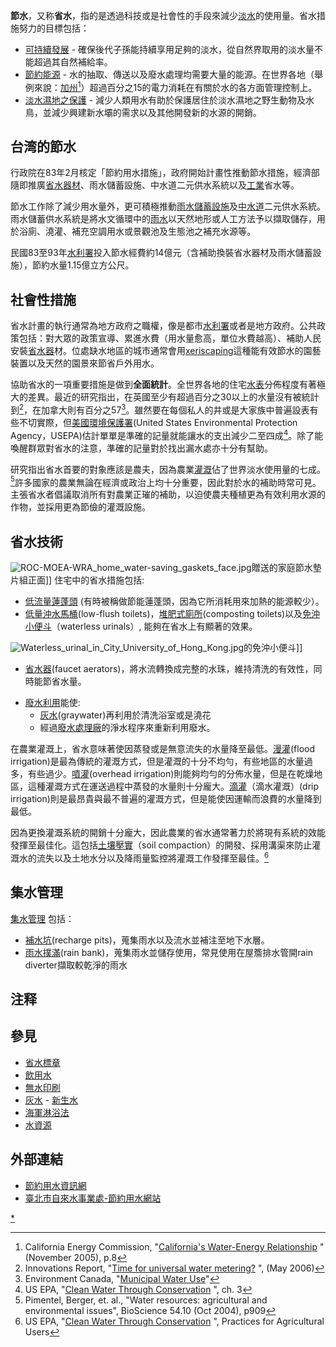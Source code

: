{{Multiple issues|
{{globalize|time=2018-02-23T23:06:38+00:00}}
{{Expand language|1=en|time=2021-03-21T02:01:31+00:00}}
}}
'''節水'''，又称'''省水'''，指的是透過科技或是社會性的手段來減少[[淡水|淡水]]的使用量。省水措施努力的目標包括：

*[[可持續發展|可持續發展]] - 確保後代子孫能持續享用足夠的淡水，從自然界取用的淡水量不能超過其自然補給率。
*[[節約能源|節約能源]] - 水的抽取、傳送以及廢水處理均需要大量的能源。在世界各地（舉例來說：[[加州|加州]]<ref>California Energy Commission, "[http://www.energy.ca.gov/2005publications/CEC-700-2005-011/CEC-700-2005-011-SF.PDF California's Water-Energy Relationship] {{Wayback|url=http://www.energy.ca.gov/2005publications/CEC-700-2005-011/CEC-700-2005-011-SF.PDF |date=20190503143355 }}" (November 2005), p.8</ref>）超過百分之15的電力消耗在有關於水的各方面管理控制上。
*[[淡水濕地之保護|淡水濕地之保護]] - 減少人類用水有助於保護居住於淡水濕地之野生動物及水鳥，並減少興建新水壩的需求以及其他開發新的水源的開銷。

==台湾的節水==
行政院在83年2月核定「節約用水措施」，政府開始計畫性推動節水措施，經濟部隨即推廣[[省水器材|省水器材]]、雨水儲蓄設施、中水道二元供水系統以及[[工業|工業]]省水等。

節水工作除了減少用水量外，更可積極推動[[雨水儲蓄設施|雨水儲蓄設施]]及[[中水道|中水道]]二元供水系統。雨水儲蓄供水系統是將水文循環中的[[雨水|雨水]]以天然地形或人工方法予以擷取儲存，用於浴廁、澆灌、補充空調用水或景觀池及生態池之補充水源等。

民國83至93年[[水利署|水利署]]投入節水經費約14億元（含補助換裝省水器材及雨水儲蓄設施），節約水量1.15億立方公尺。

==社會性措施==
省水計畫的執行通常為地方政府之職權，像是都市[[水利署|水利署]]或者是地方政府。公共政策包括：對大眾的政策宣導、累進水費（用水量愈高，單位水費越高）、補助人民安裝[[省水器|省水器]]材。位處缺水地區的城市通常會用[[xeriscaping|xeriscaping]]這種能有效節水的園藝裝置以及天然的園景來節省戶外用水。

協助省水的一項重要措施是做到'''全面統計'''。全世界各地的住宅[[水表|水表]]分佈程度有著極大的差異。最近的研究指出，在英國至少有超過百分之30以上的水量沒有被統計到<ref>Innovations Report, "[http://www.innovations-report.com/html/reports/environment_sciences/report-60279.html Time for universal water metering?] {{Wayback|url=http://www.innovations-report.com/html/reports/environment_sciences/report-60279.html |date=20131029230141 }}", (May 2006)</ref>，在加拿大則有百分之57<ref>Environment Canada, "[http://199.212.18.76/soer-ree/English/Indicator_series/new_issues.cfm?issue_id=6&tech_id=25#graph3 Municipal Water Use]{{dead link|date=2018年4月 |bot=InternetArchiveBot |fix-attempted=yes }}" </ref>。雖然要在每個私人的井或是大家族中普遍設表有些不切實際，但[[美國環境保護署|美國環境保護署]](United States Environmental Protection Agency，USEPA)估計單單是準確的記量就能讓水的支出減少二至四成<ref>US EPA, "[http://www.epa.gov/ow/you/chap3.html Clean Water Through Conservation] {{Wayback|url=http://www.epa.gov/ow/you/chap3.html |date=20040916052609 }}", ch. 3</ref>。除了能喚醒群眾對省水的注意，準確的記量對於找出漏水處亦十分有幫助。

研究指出省水首要的對象應該是農夫，因為農業[[灌溉|灌溉]]佔了世界淡水使用量的七成。<ref>Pimentel, Berger, et. al., "Water resources: agricultural and environmental issues", BioScience 54.10 (Oct 2004), p909</ref>許多國家的農業無論在經濟或政治上均十分重要，因此對於水的補助時常可見。主張省水者倡議取消所有對農業正璀的補助，以迫使農夫種植更為有效利用水源的作物，並採用更為節儉的灌溉設施。

==省水技術==
{{主條目|省水器材}}
[[File:ROC-MOEA-WRA_home_water-saving_gaskets_face.jpg|thumb]]贈送的家庭節水墊片組正面]]
住宅中的省水措施包括:
*[[低流量蓮蓬頭|低流量蓮蓬頭]] (有時被稱做節能蓮蓬頭，因為它所消耗用來加熱的能源較少）。{{Fact|time=2007-09-25T03:04:11Z}}
*[[低量沖水馬桶|低量沖水馬桶]](low-flush toilets)，[[堆肥式廁所|堆肥式廁所]](composting toilets)以及[[免沖小便斗|免沖小便斗]]（waterless urinals）, 能夠在省水上有顯著的效果。
[[File:Waterless_urinal_in_City_University_of_Hong_Kong.jpg|thumb]]的免沖小便斗]]
*[[省水器|省水器]](faucet aerators)，將水流轉換成完整的水珠，維持清洗的有效性，同時能節省水量。
	

*[[中水|廢水利用]]能使:
**[[灰水|灰水]](graywater)再利用於清洗浴室或是澆花
**經過[[廢水處理廠|廢水處理廠]]的淨水程序來重新利用廢水。

在農業灌溉上，省水意味著使因蒸發或是無意流失的水量降至最低。[[漫灌|漫灌]](flood irrigation)是最為傳統的灌溉方式，但是灌溉的十分不均勻，有些地區的水量過多，有些過少。[[噴灌|噴灌]](overhead irrigation)則能夠均勻的分佈水量，但是在乾燥地區，這種灌溉方式在運送過程中蒸發的水量則十分龐大。[[滴灌|滴灌]]（滴水灌溉）(drip irrigation)則是最昂貴與最不普遍的灌溉方式，但是能使因運輸而浪費的水量降到最低。

因為更換灌溉系統的開銷十分龐大，因此農業的省水通常著力於將現有系統的效能發揮至最佳化。這包括[[土壤壓實|土壤壓實]]（soil compaction）的開發、採用溝渠來防止灌溉水的流失以及土地水分以及降雨量監控將灌溉工作發揮至最佳。<ref>US EPA, "[http://www.epa.gov/ow/you/chap3.html Clean Water Through Conservation] {{Wayback|url=http://www.epa.gov/ow/you/chap3.html |date=20040916052609 }}", Practices for Agricultural Users</ref>

==集水管理==
[[集水管理|集水管理]] 包括：
*[[補水坑|補水坑]](recharge pits)，蒐集雨水以及流水並補注至地下水層。
*[[雨水撲滿|雨水撲滿]](rain bank)，蒐集雨水並儲存使用，常見使用在屋簷排水管開rain diverter擷取較乾淨的雨水

==注释==
<references />

==參見==
*[[省水標章|省水標章]]
*[[飲用水|飲用水]]
*[[無水印刷|無水印刷]]
*[[灰水|灰水]] - [[新生水|新生水]]
*[[海軍淋浴法|海軍淋浴法]]
*[[水資源|水資源]]

==外部連結==
*[https://web.archive.org/web/20070319213346/http://www.wcis.itri.org.tw/life/smartsaver-1.asp 節約用水資訊網]
*[https://web.archive.org/web/20121117071823/http://waterpark.twd.gov.tw/www/savewater/index.asp 臺北市自來水事業處-節約用水網站]


{{Sustainability|selected=resources}}

[[Category:水資源保護|*]]